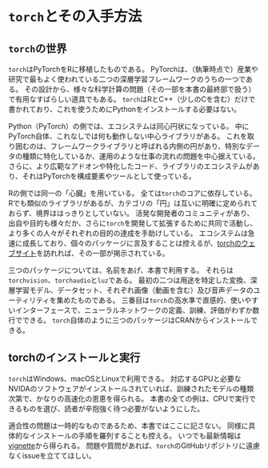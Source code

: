 # `torch`とその入手方法

## `torch`の世界

`torch`はPyTorchをRに移植したものである。
PyTorchは、（執筆時点で）産業や研究で最もよく使われている二つの深層学習フレームワークのうちの一つである。
その設計から、様々な科学計算の問題（その一部を本書の最終部で扱う）で有用なすばらしい道具でもある。
`torch`はRとC++（少しのCを含む）だけで書かれており、これを使うためにPythonをインストールする必要はない。

Python（PyTorch）の側では、エコシステムは同心円状になっている。
中にPyTorch自体、これなしでは何も動作しない中心ライブラリがある。
これを取り囲むのは、フレームワークライブラリと呼ばれる内側の円があり、特別なデータの種類に特化しているか、運用のような仕事の流れの問題を中心据えている。
さらに、より広範なアドオンや特化したコード、ライブラリのエコシステムがあり、それはPyTorchを構成要素やツールとして使っている。

Rの側では同一の「心臓」を用いている。
全ては`torch`のコアに依存している。
Rでも類似のライブラリがあるが、カテゴリの「円」は互いに明確に定められておらず、境界ははっきりとしていない。
活発な開発者のコミュニティがあり、出自や目的も様々だか、さらに`torch`を開発して拡張するために共同で活動し、より多くの人々がそれぞれの目的の達成を手助けしている。
エコシステムは急速に成長しており、個々のパッケージに言及することは控えるが、[torchのウェブサイト](https://torch.mlverse.org/)を訪れれば、その一部が掲示されている。

三つのパッケージについては、名前をあげ、本書で利用する。
それらは`torchvision`、`torchaudio`と`luz`である。
最初の二つは用途を特定した変換、深層学習モデル、データセット、それぞれ画像（動画を含む）及び音声データのユーティリティを集めたものである。
三番目は`torch`の高水準で直感的、使いやすいインターフェースで、ニューラルネットワークの定義、訓練、評価がわずか数行でできる。
`torch`自体のように三つのパッケージはCRANからインストールできる。

## torchのインストールと実行

`torch`はWindows、macOSとLinuxで利用できる。
対応するGPUと必要なNVIDAのソフトウェアがインストールされていれば、訓練されたモデルの種類次第で、かなりの高速化の恩恵を得られる。
本書の全ての例は、CPUで実行できるものを選び、読者が辛抱強く待つ必要がないようにした。

適合性の問題は一時的なものであるため、本書ではここに記さない。
同様に具体的なインストールの手順を羅列することも控える。
いつでも最新情報は[vignette](https://cran.r-project.org/web/packages/torch/vignettes/installation.html)から得られる。
問題や質問があれば、`torch`のGitHubリポジトリに遠慮なくissueを立ててほしい。